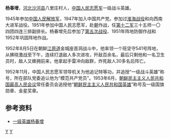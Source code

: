 {{Multiple issues|
{{BLPsources}}
{{Onesource|time=2021-10-21T03:01:25+00:00}}
{{Globalize|area=中国大陆|time=2021-10-21T03:01:25+00:00}}
}}
'''杨春增'''{{BD|1929年||1952年|8月5日|CatIdx=Y杨}}，[[河北|河北]][[沙河县|沙河县]]八里庄村人，[[中国人民志愿军|中国人民志愿军]]一级战斗英雄。

1945年参加[[中国人民解放军|中国人民解放军]]，1947年加入中国共产党。参加过[[淮海战役|淮海战役]]和向西南大进军战役。1951年参加中国人民志愿军，赴[[朝鲜|朝]]作战，任[[中国人民志愿军第十二军|第十二军]]三十五师一〇四团四连三排副排长。杨春增先后参加了[[第五次战役|第五次战役]]、1951年阵地防御作战和1952年巩固阵地作战。

1952年8月5日在朝鲜[[江原道_(朝鮮)|江原道]]金城座首洞战斗中，他率领一个班坚守541号阵地，从拂晓激战至下午，连续打退敌人多次进攻，歼敌百余名，最后只剩他和一名卫生员时，敌人又蜂拥前来，他拿起手雷冲向敌群，炸死敌人30多名后阵亡。

1952年11月，中国人民志愿军领导机关为他追记特等功，并追授“一级战斗英雄”称号，所在部队党委追认他为“模范共产党员”。1953年6月，[[朝鲜民主主义人民共和国|朝鲜民主主义人民共和国]][[最高人民会议|最高人民会议]]常任委员会追授他“[[朝鲜民主主义人民共和国英雄|朝鲜民主主义人民共和国英雄]]”称号及一级国旗勋章、金星奖章。

==参考资料==
*[https://web.archive.org/web/20081203005130/http://www.cyol.net/gb/content/2000-10/23/content_96913.htm 一级英雄杨春增]

[[Category:邢台人|Y]]
[[Category:中国人民志愿军人物|Y]]